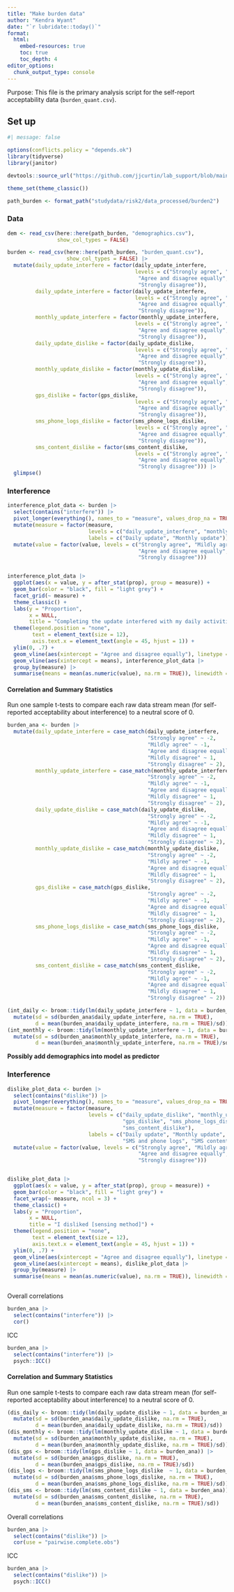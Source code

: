 ```yaml
---
title: "Make burden data" 
author: "Kendra Wyant"
date: "`r lubridate::today()`"
format: 
  html: 
    embed-resources: true
    toc: true 
    toc_depth: 4
editor_options: 
  chunk_output_type: console
--- 
```




Purpose: This file is the primary analysis script for the self-report acceptability data (`burden_quant.csv`). 

## Set up
```r
#| message: false

options(conflicts.policy = "depends.ok")
library(tidyverse) 
library(janitor)

devtools::source_url("https://github.com/jjcurtin/lab_support/blob/main/format_path.R?raw=true")

theme_set(theme_classic())

path_burden <- format_path("studydata/risk2/data_processed/burden2")
```


### Data

```r
dem <- read_csv(here::here(path_burden, "demographics.csv"),
                show_col_types = FALSE) 
```

```r
burden <- read_csv(here::here(path_burden, "burden_quant.csv"),
                   show_col_types = FALSE) |> 
  mutate(daily_update_interfere = factor(daily_update_interfere, 
                                         levels = c("Strongly agree", "Mildly agree", 
                                          "Agree and disagree equally", "Mildly disagree", 
                                          "Strongly disagree")),
         daily_update_interfere = factor(daily_update_interfere, 
                                         levels = c("Strongly agree", "Mildly agree", 
                                          "Agree and disagree equally", "Mildly disagree", 
                                          "Strongly disagree")),
         monthly_update_interfere = factor(monthly_update_interfere, 
                                         levels = c("Strongly agree", "Mildly agree", 
                                          "Agree and disagree equally", "Mildly disagree", 
                                          "Strongly disagree")),
         daily_update_dislike = factor(daily_update_dislike, 
                                         levels = c("Strongly agree", "Mildly agree", 
                                          "Agree and disagree equally", "Mildly disagree", 
                                          "Strongly disagree")),
         monthly_update_dislike = factor(monthly_update_dislike, 
                                         levels = c("Strongly agree", "Mildly agree", 
                                          "Agree and disagree equally", "Mildly disagree", 
                                          "Strongly disagree")),
         gps_dislike = factor(gps_dislike, 
                                         levels = c("Strongly agree", "Mildly agree", 
                                          "Agree and disagree equally", "Mildly disagree", 
                                          "Strongly disagree")),
         sms_phone_logs_dislike = factor(sms_phone_logs_dislike, 
                                         levels = c("Strongly agree", "Mildly agree", 
                                          "Agree and disagree equally", "Mildly disagree", 
                                          "Strongly disagree")),
         sms_content_dislike = factor(sms_content_dislike, 
                                         levels = c("Strongly agree", "Mildly agree", 
                                          "Agree and disagree equally", "Mildly disagree", 
                                          "Strongly disagree"))) |> 
  glimpse()
```


### Interference

```r
interference_plot_data <- burden |> 
  select(contains("interfere")) |>   
  pivot_longer(everything(), names_to = "measure", values_drop_na = TRUE) |> 
  mutate(measure = factor(measure, 
                          levels = c("daily_update_interfere", "monthly_update_interfere"),
                          labels = c("Daily update", "Monthly update"))) |> 
  mutate(value = factor(value, levels = c("Strongly agree", "Mildly agree", 
                                          "Agree and disagree equally", "Mildly disagree", 
                                          "Strongly disagree"))) 


interference_plot_data |> 
  ggplot(aes(x = value, y = after_stat(prop), group = measure)) +
  geom_bar(color = "black", fill = "light grey") +
  facet_grid(~ measure) +
  theme_classic() +
  labs(y = "Proportion",
       x = NULL,
       title = "Completing the update interfered with my daily activities") +
  theme(legend.position = "none",
        text = element_text(size = 12),
        axis.text.x = element_text(angle = 45, hjust = 1)) +
  ylim(0, .7) +
  geom_vline(aes(xintercept = "Agree and disagree equally"), linetype = "dashed", linewidth = .4, color = "#787575") +
  geom_vline(aes(xintercept = means), interference_plot_data |> 
  group_by(measure) |> 
  summarise(means = mean(as.numeric(value), na.rm = TRUE)), linewidth = .705, color = "black") 
```


#### Correlation and Summary Statistics

Run one sample t-tests to compare each raw data stream mean (for self-reported acceptability about interference) to a neutral score of 0.   

```r
burden_ana <- burden |> 
  mutate(daily_update_interfere = case_match(daily_update_interfere, 
                                             "Strongly agree" ~ -2, 
                                             "Mildly agree" ~ -1, 
                                             "Agree and disagree equally" ~ 0, 
                                             "Mildly disagree" ~ 1, 
                                             "Strongly disagree" ~ 2),
         monthly_update_interfere = case_match(monthly_update_interfere, 
                                             "Strongly agree" ~ -2, 
                                             "Mildly agree" ~ -1, 
                                             "Agree and disagree equally" ~ 0, 
                                             "Mildly disagree" ~ 1, 
                                             "Strongly disagree" ~ 2),
         daily_update_dislike = case_match(daily_update_dislike, 
                                             "Strongly agree" ~ -2, 
                                             "Mildly agree" ~ -1, 
                                             "Agree and disagree equally" ~ 0, 
                                             "Mildly disagree" ~ 1, 
                                             "Strongly disagree" ~ 2),
         monthly_update_dislike = case_match(monthly_update_dislike, 
                                             "Strongly agree" ~ -2, 
                                             "Mildly agree" ~ -1, 
                                             "Agree and disagree equally" ~ 0, 
                                             "Mildly disagree" ~ 1, 
                                             "Strongly disagree" ~ 2),
         gps_dislike = case_match(gps_dislike, 
                                             "Strongly agree" ~ -2, 
                                             "Mildly agree" ~ -1, 
                                             "Agree and disagree equally" ~ 0, 
                                             "Mildly disagree" ~ 1, 
                                             "Strongly disagree" ~ 2),
         sms_phone_logs_dislike = case_match(sms_phone_logs_dislike, 
                                             "Strongly agree" ~ -2, 
                                             "Mildly agree" ~ -1, 
                                             "Agree and disagree equally" ~ 0, 
                                             "Mildly disagree" ~ 1, 
                                             "Strongly disagree" ~ 2),
         sms_content_dislike = case_match(sms_content_dislike, 
                                             "Strongly agree" ~ -2, 
                                             "Mildly agree" ~ -1, 
                                             "Agree and disagree equally" ~ 0, 
                                             "Mildly disagree" ~ 1, 
                                             "Strongly disagree" ~ 2))
```


```r
(int_daily <- broom::tidy(lm(daily_update_interfere ~ 1, data = burden_ana)) |> 
  mutate(sd = sd(burden_ana$daily_update_interfere, na.rm = TRUE),
         d = mean(burden_ana$daily_update_interfere, na.rm = TRUE)/sd))
(int_monthly <- broom::tidy(lm(monthly_update_interfere ~ 1, data = burden_ana)) |> 
  mutate(sd = sd(burden_ana$monthly_update_interfere, na.rm = TRUE),
         d = mean(burden_ana$monthly_update_interfere, na.rm = TRUE)/sd))
```

**Possibly add demographics into model as predictor**


### Interference

```r
dislike_plot_data <- burden |> 
  select(contains("dislike")) |>   
  pivot_longer(everything(), names_to = "measure", values_drop_na = TRUE) |> 
  mutate(measure = factor(measure, 
                          levels = c("daily_update_dislike", "monthly_update_dislike",
                                     "gps_dislike", "sms_phone_logs_dislike", 
                                     "sms_content_dislike"),
                          labels = c("Daily update", "Monthly update", "Geolocation",
                                     "SMS and phone logs", "SMS content"))) |> 
  mutate(value = factor(value, levels = c("Strongly agree", "Mildly agree", 
                                          "Agree and disagree equally", "Mildly disagree", 
                                          "Strongly disagree"))) 


dislike_plot_data |> 
  ggplot(aes(x = value, y = after_stat(prop), group = measure)) +
  geom_bar(color = "black", fill = "light grey") +
  facet_wrap(~ measure, ncol = 3) +
  theme_classic() +
  labs(y = "Proportion",
       x = NULL,
       title = "I disliked [sensing method]") +
  theme(legend.position = "none",
        text = element_text(size = 12),
        axis.text.x = element_text(angle = 45, hjust = 1)) +
  ylim(0, .7) +
  geom_vline(aes(xintercept = "Agree and disagree equally"), linetype = "dashed", linewidth = .4, color = "#787575") +
  geom_vline(aes(xintercept = means), dislike_plot_data |> 
  group_by(measure) |> 
  summarise(means = mean(as.numeric(value), na.rm = TRUE)), linewidth = .705, color = "black") 



```

Overall correlations
```r
burden_ana |> 
  select(contains("interfere")) |> 
  cor()
```


ICC
```r
burden_ana |> 
  select(contains("interfere")) |> 
  psych::ICC()
```

#### Correlation and Summary Statistics

Run one sample t-tests to compare each raw data stream mean (for self-reported acceptability about interference) to a neutral score of 0.   

```r
(dis_daily <- broom::tidy(lm(daily_update_dislike ~ 1, data = burden_ana)) |> 
  mutate(sd = sd(burden_ana$daily_update_dislike, na.rm = TRUE),
         d = mean(burden_ana$daily_update_dislike, na.rm = TRUE)/sd))
(dis_monthly <- broom::tidy(lm(monthly_update_dislike ~ 1, data = burden_ana)) |> 
  mutate(sd = sd(burden_ana$monthly_update_dislike, na.rm = TRUE),
         d = mean(burden_ana$monthly_update_dislike, na.rm = TRUE)/sd))
(dis_gps <- broom::tidy(lm(gps_dislike ~ 1, data = burden_ana)) |> 
  mutate(sd = sd(burden_ana$gps_dislike, na.rm = TRUE),
         d = mean(burden_ana$gps_dislike, na.rm = TRUE)/sd))
(dis_logs <- broom::tidy(lm(sms_phone_logs_dislike  ~ 1, data = burden_ana)) |> 
  mutate(sd = sd(burden_ana$sms_phone_logs_dislike, na.rm = TRUE),
         d = mean(burden_ana$sms_phone_logs_dislike, na.rm = TRUE)/sd))
(dis_sms <- broom::tidy(lm(sms_content_dislike ~ 1, data = burden_ana)) |> 
  mutate(sd = sd(burden_ana$sms_content_dislike, na.rm = TRUE),
         d = mean(burden_ana$sms_content_dislike, na.rm = TRUE)/sd))
```

Overall correlations
```r
burden_ana |> 
  select(contains("dislike")) |> 
  cor(use = "pairwise.complete.obs")
```

ICC
```r
burden_ana |> 
  select(contains("dislike")) |> 
  psych::ICC()
```

